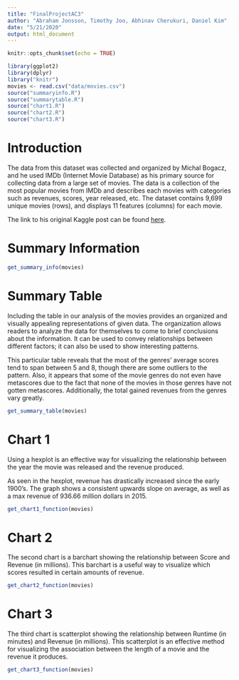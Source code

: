 ```yaml
---
title: "FinalProjectAC3"
author: "Abraham Jonsson, Timothy Joo, Abhinav Cherukuri, Daniel Kim"
date: "5/21/2020"
output: html_document
---
```


```r
knitr::opts_chunk$set(echo = TRUE)
```

```r
library(ggplot2)
library(dplyr)
library("knitr")
movies <- read.csv("data/movies.csv")
source("summaryinfo.R")
source("summarytable.R")
source("chart1.R")
source("chart2.R")
source("chart3.R")
```

# Introduction

The data from this dataset was collected and organized by Michal Bogacz, and he used IMDb (Internet Movie Database) as his primary source for collecting data from a large set of movies. The data is a collection of the most popular movies from IMDb and describes each movies with categories such as revenues, scores, year released, etc. The dataset contains 9,699 unique movies (rows), and displays 11 features (columns) for each movie.

The link to his original Kaggle post can be found [here](https://www.kaggle.com/michau96/are-
popular-movies-good/data).

# Summary Information
```r
get_summary_info(movies)
```

# Summary Table
Including the table in our analysis of the movies provides an organized and visually appealing representations of given data. The organization allows readers to analyze the data for themselves to come to brief conclusions about the information. It can be used to convey relationships between different factors; it can also be used to show interesting patterns.

This particular table reveals that the most of the genres' average scores tend to span between 5 and 8, though there are some outliers to the pattern. Also, it appears that some of the movie genres do not even have metascores due to the fact that none of the movies in those genres have not gotten metascores. Additionally, the total gained revenues from the genres vary greatly.

```r
get_summary_table(movies)
```

# Chart 1
Using a hexplot is an effective way for visualizing the relationship between the year the movie was released and the revenue produced.

As seen in the hexplot, revenue has drastically increased since the early 1900's. The graph shows a consistent upwards slope on average, as well as a max revenue of 936.66 million dollars in 2015.

```r
get_chart1_function(movies)
```

# Chart 2
The second chart is a barchart showing the relationship between Score and Revenue (in millions). This barchart is a useful way to visualize which scores resulted in certain amounts of revenue.

```r
get_chart2_function(movies)
```

# Chart 3
The third chart is scatterplot showing the relationship between Runtime (in minutes) and Revenue (in millions). This scatterplot is an effective method for visualizing the association between the length of a movie and the revenue it produces.

```r
get_chart3_function(movies)
```